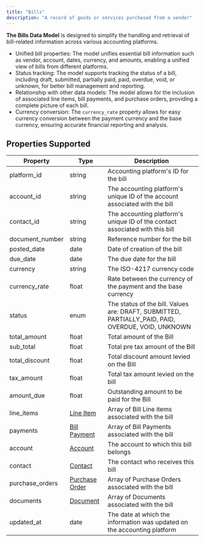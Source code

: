 ```yaml
---
title: "Bills"
description: "A record of goods or services purchased from a vendor"
---
```


**The Bills Data Model** is designed to simplify the handling and retrieval of bill-related information across various accounting platforms.

- Unified bill properties: The model unifies essential bill information such as vendor, account, dates, currency, and amounts, enabling a unified view of bills from different platforms.
- Status tracking: The model supports tracking the status of a bill, including draft, submitted, partially paid, paid, overdue, void, or unknown, for better bill management and reporting.
- Relationship with other data models: The model allows for the inclusion of associated line items, bill payments, and purchase orders, providing a complete picture of each bill.
- Currency conversion: The `currency_rate` property allows for easy currency conversion between the payment currency and the base currency, ensuring accurate financial reporting and analysis.

## Properties Supported

| Property        | Type                                    | Description                                                                                        |
| --------------- | --------------------------------------- | -------------------------------------------------------------------------------------------------- |
| platform_id     | string                                  | Accounting platform's ID for the bill                                                              |
| account_id      | string                                  | The accounting platform's unique ID of the account associated with the bill                        |
| contact_id      | string                                  | The accounting platform's unique ID of the contact associated with this bill                       |
| document_number | string                                  | Reference number for the bill                                                                      |
| posted_date     | date                                    | Date of creation of the bill                                                                       |
| due_date        | date                                    | The due date for the bill                                                                          |
| currency        | string                                  | The ISO-4217 currency code                                                                         |
| currency_rate   | float                                   | Rate between the currency of the payment and the base currency                                     |
| status          | enum                                    | The status of the bill. Values are: DRAFT, SUBMITTED, PARTIALLY_PAID, PAID, OVERDUE, VOID, UNKNOWN |
| total_amount    | float                                   | Total amount of the Bill                                                                           |
| sub_total       | float                                   | Total pre tax amount of the Bill                                                                   |
| total_discount  | float                                   | Total discount amount levied on the Bill                                                           |
| tax_amount      | float                                   | Total tax amount levied on the bill                                                                |
| amount_due      | float                                   | Outstanding amount to be paid for the Bill                                                         |
| line_items      | [Line Item](/docs/line-items)           | Array of Bill Line items associated with the bill                                                  |
| payments        | [Bill Payment](/docs/bill-payments)     | Array of Bill Payments associated with the bill                                                    |
| account         | [Account](/docs/accounts)               | The account to which this bill belongs                                                             |
| contact         | [Contact](/docs/contacts)               | The contact who receives this bill                                                                 |
| purchase_orders | [Purchase Order](/docs/purchase-orders) | Array of Purchase Orders associated with the bill                                                  |
| documents       | [Document](/docs/documents)             | Array of Documents associated with the bill                                                        |
| updated_at      | date                                    | The date at which the information was updated on the accounting platform                           |

